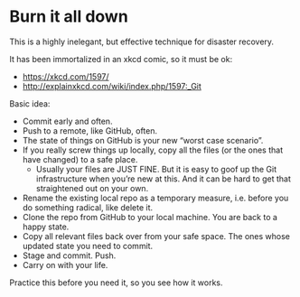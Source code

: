 # Burn it all down {#sec-burn}

This is a highly inelegant, but effective technique for disaster recovery.

It has been immortalized in an xkcd comic, so it must be ok:

-   <https://xkcd.com/1597/>
-   <http://explainxkcd.com/wiki/index.php/1597:_Git>

Basic idea:

-   Commit early and often.
-   Push to a remote, like GitHub, often.
-   The state of things on GitHub is your new "worst case scenario".
-   If you really screw things up locally, copy all the files (or the ones that have changed) to a safe place.
    -   Usually your files are JUST FINE. But it is easy to goof up the Git infrastructure when you're new at this. And it can be hard to get that straightened out on your own.
-   Rename the existing local repo as a temporary measure, i.e. before you do something radical, like delete it.
-   Clone the repo from GitHub to your local machine. You are back to a happy state.
-   Copy all relevant files back over from your safe space. The ones whose updated state you need to commit.
-   Stage and commit. Push.
-   Carry on with your life.

Practice this before you need it, so you see how it works.
